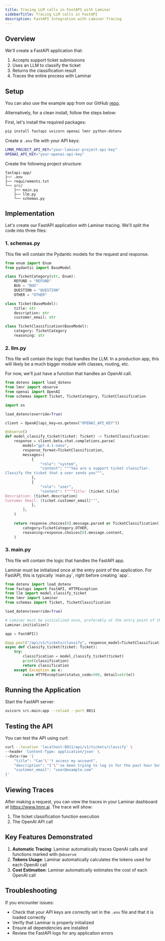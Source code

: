 ```yaml
---
title: Tracing LLM calls in FastAPI with Laminar
sidebarTitle: Tracing LLM calls in FastAPI
description: FastAPI Integration with Laminar Tracing
---
```


## Overview

We'll create a FastAPI application that:
1. Accepts support ticket submissions
2. Uses an LLM to classify the ticket
3. Returns the classification result
4. Traces the entire process with Laminar

## Setup

You can also use the example app from our GitHub [repo](https://github.com/lmnr-ai/lmnr-python/tree/main/examples/fastapi-app).

Alternatively, for a clean install, follow the steps below:

<Steps>
<Step title="Install Dependencies">

First, let's install the required packages:

```bash
pip install fastapi uvicorn openai lmnr python-dotenv
```

</Step>

<Step title="Environment Setup">

Create a `.env` file with your API keys:

```bash
LMNR_PROJECT_API_KEY="your-laminar-project-api-key"
OPENAI_API_KEY="your-openai-api-key"
```

</Step>

<Step title="Project Structure">

Create the following project structure:

```
fastapi-app/
├── .env
├── requirements.txt
└── src/
    ├── main.py
    ├── llm.py
    └── schemas.py
```

</Step>
</Steps>

## Implementation

Let's create our FastAPI application with Laminar tracing. We'll split the code into three files:

### 1. schemas.py

This file will contain the Pydantic models for the request and response.

```python schemas.py
from enum import Enum
from pydantic import BaseModel

class TicketCategory(str, Enum):
    REFUND = "REFUND"
    BUG = "BUG"
    QUESTION = "QUESTION"
    OTHER = "OTHER"

class Ticket(BaseModel):
    title: str
    description: str
    customer_email: str

class TicketClassification(BaseModel):
    category: TicketCategory
    reasoning: str
```

### 2. llm.py

This file will contain the logic that handles the LLM. In a production app,
this will likely be a much bigger module with classes, routing, etc.

For now, we'll just have a function that handles an OpenAI call.

```python llm.py
from dotenv import load_dotenv
from lmnr import observe
from openai import OpenAI
from schemas import Ticket, TicketCategory, TicketClassification

import os

load_dotenv(override=True)

client = OpenAI(api_key=os.getenv("OPENAI_API_KEY"))

@observe()
def model_classify_ticket(ticket: Ticket) -> TicketClassification:
    response = client.beta.chat.completions.parse(
        model="gpt-4.1-nano",
        response_format=TicketClassification,
        messages=[
            {
                "role": "system",
                "content": """You are a support ticket classifier.
Classify the ticket that a user sends you""",
            },
            {
                "role": "user",
                "content": f"""Title: {ticket.title}
Description: {ticket.description}
Customer Email: {ticket.customer_email}""",
            },
        ],
    )
    
    return response.choices[0].message.parsed or TicketClassification(
        category=TicketCategory.OTHER,
        reasoning=response.choices[0].message.content,
    )
```

### 3. main.py

This file will contain the logic that handles the FastAPI app.

<Note>
Laminar must be initialized once at the entry point of the application.
For FastAPI, this is typically `main.py`, right before creating `app`.
</Note>

```python main.py {4,9,10}
from dotenv import load_dotenv
from fastapi import FastAPI, HTTPException
from llm import model_classify_ticket
from lmnr import Laminar
from schemas import Ticket, TicketClassification

load_dotenv(override=True)

# Laminar must be initialized once, preferably at the entry point of the application
Laminar.initialize()

app = FastAPI()

@app.post("/api/v1/tickets/classify", response_model=TicketClassification)
async def classify_ticket(ticket: Ticket):
    try:
        classification = model_classify_ticket(ticket)
        print(classification)
        return classification
    except Exception as e:
        raise HTTPException(status_code=500, detail=str(e))
```

## Running the Application

Start the FastAPI server:

```bash
uvicorn src.main:app --reload --port 8011
```

## Testing the API

You can test the API using curl:

```bash
curl --location 'localhost:8011/api/v1/tickets/classify' \
--header 'Content-Type: application/json' \
--data-raw '{
    "title": "Can'\''t access my account",
    "description": "I'\''ve been trying to log in for the past hour but keep getting an error message",
    "customer_email": "user@example.com"
}'
```

## Viewing Traces

After making a request, you can view the traces in your Laminar dashboard at https://www.lmnr.ai. The trace will show:

1. The ticket classification function execution
1. The OpenAI API call

## Key Features Demonstrated

1. **Automatic Tracing**: Laminar automatically traces OpenAI calls and functions marked with `@observe`
1. **Tokens Usage**: Laminar automatically calculates the tokens used for each OpenAI call
1. **Cost Estimation**: Laminar automatically estimates the cost of each OpenAI call

## Troubleshooting

If you encounter issues:

- Check that your API keys are correctly set in the `.env` file and that it is loaded correctly
- Verify that Laminar is properly initialized
- Ensure all dependencies are installed
- Review the FastAPI logs for any application errors

